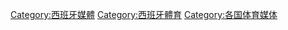 [[Category:西班牙媒體|Category:西班牙媒體]]
[[Category:西班牙體育|Category:西班牙體育]]
[[Category:各国体育媒体|Category:各国体育媒体]]